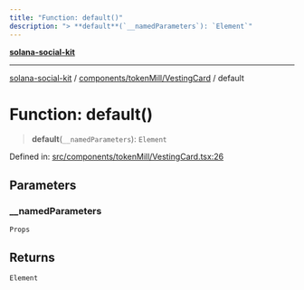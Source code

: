 ```yaml
---
title: "Function: default()"
description: "> **default**(`__namedParameters`): `Element`"
---
```


[**solana-social-kit**](../../../../README.mdx)

***

[solana-social-kit](../../../../README.mdx) / [components/tokenMill/VestingCard](../README.mdx) / default

# Function: default()

> **default**(`__namedParameters`): `Element`

Defined in: [src/components/tokenMill/VestingCard.tsx:26](https://github.com/SendArcade/solana-app-kit/blob/bd4b3556b8f469c27ebb06f4df65b3a36b43ba3b/src/components/tokenMill/VestingCard.tsx#L26)

## Parameters

### \_\_namedParameters

`Props`

## Returns

`Element`
